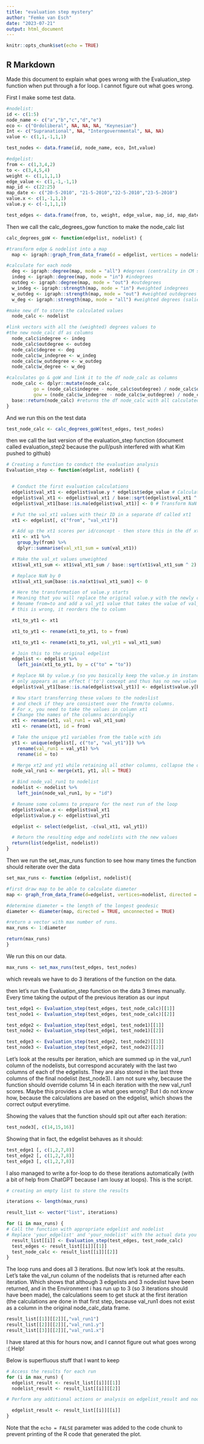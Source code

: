 ```yaml
---
title: "evaluation step mystery"
author: "Femke van Esch"
date: "2023-07-21"
output: html_document
---
```


```r
knitr::opts_chunk$set(echo = TRUE)
```

## R Markdown

Made this document to explain what goes wrong with the Evaluation_step function when put through a for loop. I cannot figure out what goes wrong.

First I make some test data.

```r
#nodelist:
id <- c(1:5)
node_name <- c("a","b","c","d","e")
eco <- c("Ordoliberal", NA, NA, NA, "Keynesian")
Int <- c("Supranational", NA, "Intergovernmental", NA, NA)
value <- c(1,1,-1,1,1)

test_nodes <- data.frame(id, node_name, eco, Int,value)

#edgelist:
from <- c(1,3,4,2)
to <- c(3,4,5,4)
weight <- c(1,1,1,1)
edge_value <- c(1,-1,-1,1)
map_id <- c(22:25)
map_date <- c("20-5-2010", "21-5-2010","22-5-2010","23-5-2010")
value.x <- c(1,-1,1,1)
value.y <- c(-1,1,1,1)

test_edges <- data.frame(from, to, weight, edge_value, map_id, map_date,value.x, value.y)
```

Then we call the calc_degrees_gow function to make the node_calc list

```r
calc_degrees_goW <- function(edgelist, nodelist) {

#transform edge & nodelist into a map
  map <- igraph::graph_from_data_frame(d = edgelist, vertices = nodelist, directed = TRUE)

#calculate for each node
  deg <- igraph::degree(map, mode = "all") #degrees (centrality in CM speech)
  indeg <- igraph::degree(map, mode = "in") #indegrees
  outdeg <- igraph::degree(map, mode = "out") #outdegrees
  w_indeg <- igraph::strength(map, mode = "in") #weighted indegrees
  w_outdeg <- igraph::strength(map, mode = "out") #weighted outdegrees
  w_deg <- igraph::strength(map, mode = "all") #weighted degrees (saliency in CM speech)

#make new df to store the calculated values
  node_calc <- nodelist

#link vectors with all the (weighted) degrees values to
#the new node_calc df as columns
  node_calc$indegree <- indeg
  node_calc$outdegree <- outdeg
  node_calc$degree <- deg
  node_calc$w_indegree <- w_indeg
  node_calc$w_outdegree <- w_outdeg
  node_calc$w_degree <- w_deg

#calculates go & goW and link it to the df node_calc as columns
  node_calc <- dplyr::mutate(node_calc,
          go = (node_calc$indegree - node_calc$outdegree) / node_calc$degree,
          gow = (node_calc$w_indegree - node_calc$w_outdegree) / node_calc$w_degree)
  base::return(node_calc) #returns the df node_calc with all calculated values
}

```

And we run this on the test data

```r
test_node_calc <- calc_degrees_goW(test_edges, test_nodes)
```

then we call the last version of the evaluation_step function (document called evaluation_step2 because the pull/push interfered with what Kim pushed to github)

```r
# Creating a function to conduct the evaluation analysis
Evaluation_step <- function(edgelist, nodelist) {


  # Conduct the first evaluation calculations
  edgelist$val_xt1 <- edgelist$value.y * edgelist$edge_value # Calculating the value of x at t1 (val_xt1)
  edgelist$val_xt1 <- edgelist$val_xt1 / base::sqrt(edgelist$val_xt1 ^ 2) # Make val_xt1 unweighted
  edgelist$val_xt1[base::is.na(edgelist$val_xt1)] <- 0 # Transform NaN values to 0

  # Put the val_xt1 values with their ID in a separate df called xt1
  xt1 <- edgelist[, c("from", "val_xt1")]

  # Add up the xt1 scores per id/concept - then store this in the df xt1
  xt1 <- xt1 %>%
    group_by(from) %>%
    dplyr::summarise(val_xt1_sum = sum(val_xt1))

  # Make the val_xt values unweighted
  xt1$val_xt1_sum <- xt1$val_xt1_sum / base::sqrt(xt1$val_xt1_sum ^ 2)

  # Replace NaN by 0
  xt1$val_xt1_sum[base::is.na(xt1$val_xt1_sum)] <- 0

  # Here the transformation of value.y starts
  # Meaning that you will replace the original value.y with the newly calculated values
  # Rename from=to and add a val_yt1 value that takes the value of val_xt1 as calculated above
  # this is wrong, it reorders the to column

  xt1_to_yt1 <- xt1

  xt1_to_yt1 <- rename(xt1_to_yt1, to = from)

  xt1_to_yt1 <- rename(xt1_to_yt1, val_yt1 = val_xt1_sum)

  # Join this to the original edgelist
  edgelist <- edgelist %>%
    left_join(xt1_to_yt1, by = c("to" = "to"))

  # Replace NA by value.y (so you basically keep the value.y in instances when y
  # only appears as an effect ('to') concept and thus has no new value
  edgelist$val_yt1[base::is.na(edgelist$val_yt1)] <- edgelist$value.y[base::is.na(edgelist$val_yt1)]

  # Now start transferring these values to the nodeslist
  # and check if they are consistent over the from/to columns.
  # For x, you need to take the values in column xt1
  # Change the names of the columns accordingly
  xt1 <- rename(xt1, val_run1 = val_xt1_sum)
  xt1 <- rename(xt1, id = from)

  # Take the unique yt1 variables from the table with ids
  yt1 <- unique(edgelist[, c("to", "val_yt1")]) %>%
    rename(val_run1 = val_yt1) %>%
    rename(id = to)

  # Merge xt2 and yt1 while retaining all other columns, collapse the overlap
  node_val_run1 <- merge(xt1, yt1, all = TRUE)

  # Bind node_val_run1 to nodelist
  nodelist <- nodelist %>%
    left_join(node_val_run1, by = "id")

  # Rename some columns to prepare for the next run of the loop
  edgelist$value.x <- edgelist$val_xt1
  edgelist$value.y <- edgelist$val_yt1

  edgelist <- select(edgelist, -c(val_xt1, val_yt1))

  # Return the resulting edge and nodelists with the new values
  return(list(edgelist, nodelist))
}
```

Then we run the set_max_runs function to see how many times the function should reiterate 
over the data

```r
set_max_runs <- function (edgelist, nodelist){

#first draw map to be able to calculate diameter
map <- graph_from_data_frame(d=edgelist, vertices=nodelist, directed = T)

#determine diameter = the length of the longest geodesic
diameter <- diameter(map, directed = TRUE, unconnected = TRUE)

#return a vector with max number of runs.
max_runs <- 1:diameter

return(max_runs)
}
```

We run this on our data.

```r
max_runs <- set_max_runs(test_edges, test_nodes)
```

which reveals we have to do 3 iterations of the function on the data.

then let's run the Evaluation_step function on the data 3 times manually. Every time taking the output of the previous iteration as our input 

```r
test_edge1 <- Evaluation_step(test_edges, test_node_calc)[[1]]
test_node1 <- Evaluation_step(test_edges, test_node_calc)[[2]]

test_edge2 <- Evaluation_step(test_edge1, test_node1)[[1]]
test_node2 <- Evaluation_step(test_edge1, test_node1)[[2]]

test_edge3 <- Evaluation_step(test_edge2, test_node2)[[1]]
test_node3 <- Evaluation_step(test_edge2, test_node2)[[2]]
```

Let's look at the results per iteration, which are summed up in the val_run1 column of the nodelists, but correspond accurately with the last two columns of each of the edgelists. They are also stored in the last three columns of the final nodelist (test_node3). I am not sure why, because the function should override column 14 in each iteration with the new val_run1 scores. Maybe this provides a clue as what goes wrong? But I do not know how, because the calculations are based on the edgelist, which shows the correct output everytime.

Showing the values that the function should spit out after each iteration:

```r
test_node3[, c(14,15,16)]
```
Showing that in fact, the edgelist behaves as it should:

```r
test_edge1 [, c(1,2,7,8)]
test_edge2 [, c(1,2,7,8)]
test_edge3 [, c(1,2,7,8)]
```

I also managed to write a for-loop to do these iterations automatically (with a bit of help from ChatGPT because I am lousy at loops). This is the script.

```r
# creating an empty list to store the results

iterations <- length(max_runs)

result_list <- vector("list", iterations)

for (i in max_runs) {
# Call the function with appropriate edgelist and nodelist
# Replace 'your_edgelist' and 'your_nodelist' with the actual data you want to pass to the function
  result_list[[i]] <- Evaluation_step(test_edges, test_node_calc)
  test_edges <- result_list[[i]][[1]]
  test_node_calc <- result_list[[i]][[2]]
}
```

The loop runs and does all 3 iterations. But now let's look at the results. Let's take the val_run column of the nodelists that is returned after each iteration. Which shows that although 3 edgelists and 3 nodeslist have been returned, and in the Environment i has run up to 3 (so 3 iterations should have been made), the calculations seem to get stuck at the first iteration (the calculations are done in that first step, because val_run1 does not exist as a column in the original node_calc_data frame.

```r
result_list[[1]][[2]][,"val_run1"]
result_list[[2]][[2]][,"val_run1.y"]
result_list[[3]][[2]][,"val_run1.x"]

```
I have stared at this for hours now, and I cannot figure out what goes wrong :( Help!


Below is superfluous stuff that I want to keep

```r
# Access the results for each run
for (i in max_runs) {
  edgelist_result <- result_list[[i]][[1]]
  nodelist_result <- result_list[[i]][[2]]

# Perform any additional actions or analysis on edgelist_result and nodelist_result here

  edgelist_result <- result_list[[i]][[i]]
}
```


Note that the `echo = FALSE` parameter was added to the code chunk to prevent printing of the R code that generated the plot.
